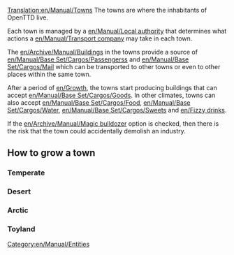 [[Translation:en/Manual/Towns]]
The towns are where the inhabitants of OpenTTD live. 

Each town is managed by a [[en/Manual/Local authority]] that determines what actions a [[en/Manual/Transport company]] may take in each town.

The [[en/Archive/Manual/Building]]s in the towns provide a source of [[en/Manual/Base Set/Cargos/Passengers]]s and [[en/Manual/Base Set/Cargos/Mail]] which can be transported to other towns or even to other places within the same town.

After a period of [[en/Growth]], the towns start producing buildings that can accept [[en/Manual/Base Set/Cargos/Goods]]. In other climates, towns can also accept [[en/Manual/Base Set/Cargos/Food]], [[en/Manual/Base Set/Cargos/Water]], [[en/Manual/Base Set/Cargos/Sweets]] and [[en/Fizzy drinks]].

If the [[en/Archive/Manual/Magic bulldozer]] option is checked, then there is the risk that the town could accidentally demolish an industry.

==How to grow a town==
===Temperate===
===Desert=== 
===Arctic===
===Toyland===

[[Category:en/Manual/Entities]]
